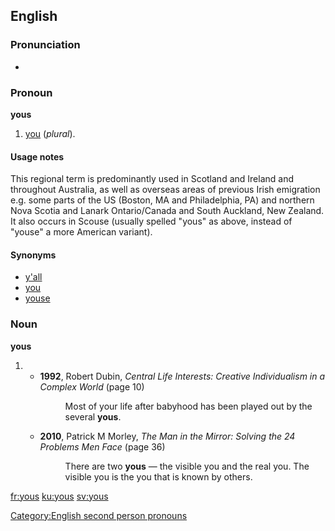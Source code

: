 ==English==

===Pronunciation===
* {{rhymes|uːz}}

===Pronoun===
'''yous'''

# {{context|dialect|lang=en}} [[you]] (''plural'').<!--is this a subject or object pronoun?-->
<!--similar to "you-uns" in the Southern US. Slang.-->

====Usage notes====
This regional term is predominantly used in Scotland and Ireland and throughout Australia, as well as overseas areas of previous Irish emigration e.g. some parts of the US (Boston, MA and Philadelphia, PA) and northern Nova Scotia and Lanark Ontario/Canada and South Auckland, New Zealand. It also occurs in Scouse (usually spelled "yous" as above, instead of "youse" a more American variant).

====Synonyms====
* [[y'all]]<!--southern USA-->
* [[you]]<!--normal, works for singular and plural; once worked only for plural-->
* [[youse]]<!--Australia, possibly low class??-->

===Noun===
'''yous'''
{{rft|noun, or special use of pronoun?}}
# {{plural of|you}}
#* '''1992''', Robert Dubin, ''Central Life Interests: Creative Individualism in a Complex World'' (page 10)
#*: Most of your life after babyhood has been played out by the several '''yous'''.
#* '''2010''', Patrick M Morley, ''The Man in the Mirror: Solving the 24 Problems Men Face'' (page 36)
#*: There are two '''yous''' — the visible you and the real you. The visible you is the you that is known by others.

[[Category:English second person pronouns]]

[[fr:yous]]
[[ku:yous]]
[[sv:yous]]